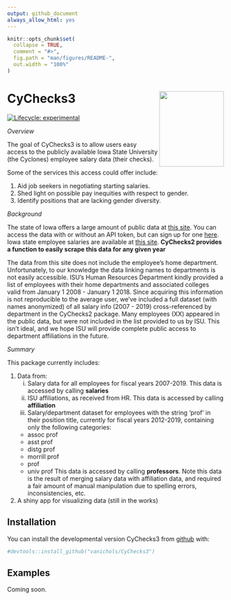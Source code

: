 ```yaml
---
output: github_document
always_allow_html: yes
---
```


<!-- README.md is generated from README.Rmd. Please edit that file -->

```r
knitr::opts_chunk$set(
  collapse = TRUE,
  comment = "#>",
  fig.path = "man/figures/README-",
  out.width = "100%"
)
```
# CyChecks3 <img align="right" width="150" height="175" src="README_files/static-figures/hexsticker.png">

<!-- badges: start -->
[![Lifecycle: experimental](https://img.shields.io/badge/lifecycle-experimental-orange.svg)](https://www.tidyverse.org/lifecycle/#experimental)
<!-- badges: end -->

*Overview*

The goal of CyChecks3 is to allow users easy access to the publicly available Iowa State University (the Cyclones) employee salary data (their checks). 

Some of the services this access could offer include:

1. Aid job seekers in negotiating starting salaries.
2. Shed light on possible pay inequities with respect to gender.
3. Identify positions that are lacking gender diversity.

*Background*

The state of Iowa offers a large amount of public data at [this site](https://data.iowa.gov/). You can access the data with or without an API token, but can sign up for one [here](https://dev.socrata.com/foundry/data.iowa.gov/s3p7-wy6w). 
Iowa state employee salaries are available at [this site](https://data.iowa.gov/State-Finances/State-of-Iowa-Salary-Book/s3p7-wy6w). **CyChecks2 provides a function to easily scrape this data for any given year** 

The data from this site does not include the employee's home department. Unfortunately, to our knowledge the data linking names to departments is not easily accessible. ISU's Human Resources Department kindly provided a list of employees with their home departments and associated colleges valid from January 1 2008 - January 1 2018. Since acquiring this information is not reproducible to the average user, we've included a full dataset (with names anonymized) of all salary info (2007 - 2019) cross-referenced by department in the CyChecks2 package. Many employees (XX) appeared in the public data, but were not included in the list provided to us by ISU. This isn't ideal, and we hope ISU will provide complete public access to department affiliations in the future. 

*Summary*

This package currently includes:

1. Data from:
    (i) Salary data for all employees for fiscal years 2007-2019.
This data is accessed by calling **salaries**
    (ii) ISU affiliations, as received from HR.
This data is accessed by calling **affiliation**
    (iii) Salary/department dataset for employees with the string 'prof' in their position title, currently for fiscal years 2012-2019, containing only the following categories:
    - assoc prof
    - asst prof
    - distg prof
    - morrill prof
    - prof
    - univ prof
This data is accessed by calling **professors**. Note this data is the result of merging salary data with affiliation data, and required a fair amount of manual manipulation due to spelling errors, inconsistencies, etc. 


2. A shiny app for visualizing data (still in the works)

## Installation

You can install the developmental version CyChecks3 from [github](https://CRAN.R-project.org) with:

``` r
#devtools::install_github("vanichols/CyChecks3")
```

## Examples

Coming soon. 